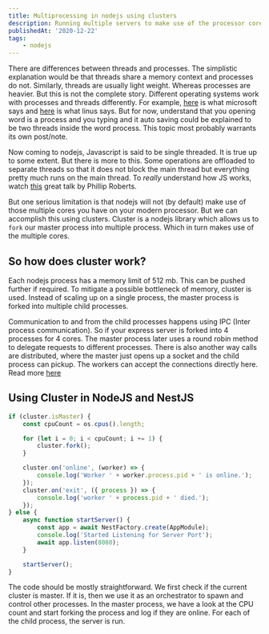 ```yaml
---
title: Multiprocessing in nodejs using clusters
description: Running multiple servers to make use of the processor cores
publishedAt: '2020-12-22'
tags:
    - nodejs
---
```


There are differences between threads and processes. The simplistic explanation would be that threads share a memory
context and processes do not. Similarly, threads are usually light weight. Whereas processes are heavier. But this is
not the complete story. Different operating systems work with processes and threads differently. For example,
[here](https://docs.microsoft.com/en-gb/windows/win32/procthread/about-processes-and-threads?redirectedfrom=MSDN) is
what microsoft says and [here](http://lkml.iu.edu/hypermail/linux/kernel/9608/0191.html) is what linus says.
But for now, understand that you opening word is a process and you typing and it auto saving could be explained to
be two threads inside the word process. This topic most probably warrants its own post/note.

Now coming to nodejs, Javascript is said to be single threaded. It is true up to some extent. But there is more to this.
Some operations are offloaded to separate threads so that it does not block the main thread but everything pretty much
runs on the main thread. To _really_ understand how JS works, watch [this](https://www.youtube.com/watch?v=8aGhZQkoFbQ)
great talk by Phillip Roberts.

But one serious limitation is that nodejs will not (by default) make use of those multiple cores you have on your modern
processor. But we can accomplish this using clusters. Cluster is a nodejs library which allows us to `fork` our master
process into multiple process. Which in turn makes use of the multiple cores.

## So how does cluster work?

Each nodejs process has a memory limit of 512 mb. This can be pushed further if required. To mitigate a possible bottleneck
of memory, cluster is used. Instead of scaling up on a single process, the master process is forked into multiple child
processes.

Communication to and from the child processes happens using IPC (Inter process communication). So if your express server is forked
into 4 processes for 4 cores. The master process later uses a round robin method to delegate requests to different processes. There
is also another way calls are distributed, where the master just opens up a socket and the child process can pickup. The workers can accept
the connections directly here. Read more [here](https://nodejs.org/api/cluster.html#cluster_how_it_works)

## Using Cluster in NodeJS and NestJS

```typescript
if (cluster.isMaster) {
	const cpuCount = os.cpus().length;

	for (let i = 0; i < cpuCount; i += 1) {
		cluster.fork();
	}

	cluster.on('online', (worker) => {
		console.log('Worker ' + worker.process.pid + ' is online.');
	});
	cluster.on('exit', ({ process }) => {
		console.log('worker ' + process.pid + ' died.');
	});
} else {
	async function startServer() {
		const app = await NestFactory.create(AppModule);
		console.log('Started Listening for Server Port');
		await app.listen(8080);
	}

	startServer();
}
```

The code should be mostly straightforward. We first check if the current cluster is master. If it is, then we use it as an
orchestrator to spawn and control other processes. In the master process, we have a look at the CPU count and start forking
the process and log if they are online. For each of the child process, the server is run.
